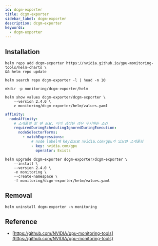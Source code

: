 ```yaml
---
id: dcgm-exporter
title: dcgm-exporter
sidebar_label: dcgm-exporter
description: dcgm-exporter
keywords:
  - dcgm-exporter
---
```


## Installation

```shell
helm repo add dcgm-exporter https://nvidia.github.io/gpu-monitoring-tools/helm-charts \
&& helm repo update
```

```shell
helm search repo dcgm-exporter -l | head -n 10
```

```shell
mkdir -p monitoring/dcgm-exporter/helm
```

```shell
helm show values dcgm-exporter/dcgm-exporter \
    --version 2.4.0 \
    > monitoring/dcgm-exporter/helm/values.yaml
```

```yaml title="monitoring/dcgm-exporter/helm/values.yaml"
affinity:
  nodeAffinity:
    # 스케줄링 할 땐 필요, 이미 생성된 경우 무시하는 조건
    requiredDuringSchedulingIgnoredDuringExecution:
      nodeSelectorTerms:
        - matchExpressions:
            # node label에 key값으로 nvidia.com/gpu가 있으면 스케줄링
            - key: nvidia.com/gpu
              operator: Exists
```

```shell
helm upgrade dcgm-exporter dcgm-exporter/dcgm-exporter \
    --install \
    --version 2.4.0 \
    -n monitoring \
    --create-namespace \
    -f monitoring/dcgm-exporter/helm/values.yaml
```

## Removal

```shell
helm uninstall dcgm-exporter -n monitoring
```

## Reference

- [https://github.com/NVIDIA/gpu-monitoring-tools](https://github.com/NVIDIA/gpu-monitoring-tools)
